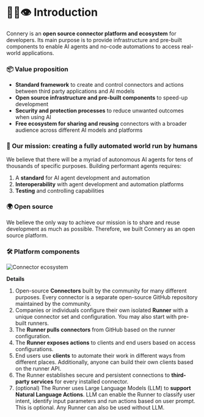 # 🤙🏼👁️ Introduction

Connery is an **open source connector platform and ecosystem** for developers. Its main purpose is to provide infrastructure and pre-built components to enable AI agents and no-code automations to access real-world applications.

### 📦 Value proposition

- **Standard framework** to create and control connectors and actions between third party applications and AI models
- **Open source infrastructure and pre-built components** to speed-up development
- **Security and protection processes** to reduce unwanted outcomes when using AI
- **Free ecosystem for sharing and reusing** connectors with a broader audience across different AI models and platforms

### 🎯 Our mission: creating a fully automated world run by humans

We believe that there will be a myriad of autonomous AI agents for tens of thousands of specific purposes. Building performant agents requires:

1. A **standard** for AI agent development and automation
2. **Interoperability** with agent development and automation platforms
3. **Testing** and controlling capabilities

### 🌍 Open source

We believe the only way to achieve our mission is to share and reuse development as much as possible. Therefore, we built Connery as an open source platform.

### 🛠️ Platform components

![Connector ecosystem](/img/connery-connector-ecosystem.png)

**Details**

1. Open-source **Connectors** built by the community for many different purposes. Every connector is a separate open-source GitHub repository maintained by the community.
2. Companies or individuals configure their own isolated **Runner** with a unique connector set and configuration. You may also start with pre-built runners.
3. The **Runner pulls connectors** from GitHub based on the runner configuration.
4. The **Runner exposes actions** to clients and end users based on access configurations.
5. End users use **clients** to automate their work in different ways from different places. Additionally, anyone can build their own clients based on the runner API.
6. The Runner establishes secure and persistent connections to **third-party services** for every installed connector.
7. (optional) The Runner uses Large Language Models (LLM) to **support Natural Language Actions**. LLM can enable the Runner to classify user intent, identify input parameters and run actions based on user prompt. This is optional. Any Runner can also be used without LLM.
